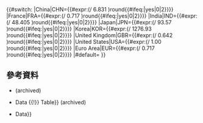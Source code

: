 {{#switch:{{{2}}}
|China|CHN={{#expr:({{{1}}}/ 6.831 )round{{#ifeq:{{{round}}}|yes|0|2}}}}
|France|FRA={{#expr:({{{1}}}/ 0.717 )round{{#ifeq:{{{round}}}|yes|0|2}}}}
|India|IND={{#expr:({{{1}}}/ 48.405 )round{{#ifeq:{{{round}}}|yes|0|2}}}}
|Japan|JPN={{#expr:({{{1}}}/ 93.57 )round{{#ifeq:{{{round}}}|yes|0|2}}}}
|Korea|KOR={{#expr:({{{1}}}/ 1276.93 )round{{#ifeq:{{{round}}}|yes|0|2}}}}
|United Kingdom|GBR={{#expr:({{{1}}}/ 0.642 )round{{#ifeq:{{{round}}}|yes|0|2}}}}
|United States|USA={{#expr:({{{1}}}/ 1.00 )round{{#ifeq:{{{round}}}|yes|0|2}}}}
|Euro Area|EUR={{#expr:({{{1}}}/ 0.717 )round{{#ifeq:{{{round}}}|yes|0|2}}}}
|#default={{main other|{{error|Unknown country code:{{{2}}}}}|<includeonly>{{red|<big>Unknown country code:{{{2}}}</big>}}</includeonly>}}
}}<noinclude>
==參考資料==
* {{cite web|url=https://web.archive.org/web/20111117021418/https://data.worldbank.org/indicator/PA.NUS.FCRF|title=The World Bank Official exchange rate (LCU per US$, period average)}} (archived)
* {{cite web|url=https://web.archive.org/web/20131030075538/http://data.worldbank.org/indicator/PA.NUS.FCRF?order=wbapi_data_value_2009+wbapi_data_value&sort=asc|title=Official exchange rate (LCU per US$, period average) {{!}} Data {{!}} Table}} (archived)
* {{cite web|url=https://data.worldbank.org/indicator/PA.NUS.FCRF?locations=Z4-JP&most_recent_value_desc=false|title= Official exchange rate (LCU per US$, period average) - East Asia & Pacific, Japan {{!}} Data}}
</noinclude>